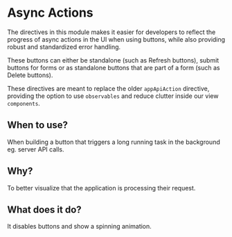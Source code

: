 
<Meta title="Component Library/Async Actions/Overview" />

# Async Actions

The directives in this module makes it easier for developers to reflect the progress of async actions in the UI when using
buttons, while also providing robust and standardized error handling.

These buttons can either be standalone (such as Refresh buttons), submit buttons for forms or as standalone buttons
that are part of a form (such as Delete buttons).

These directives are meant to replace the older `appApiAction` directive, providing the option to use `observables` and reduce
clutter inside our view `components`.

## When to use?

When building a button that triggers a long running task in the background eg. server API calls.

## Why?

To better visualize that the application is processing their request.

## What does it do?

It disables buttons and show a spinning animation.
